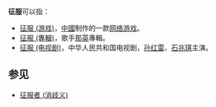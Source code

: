 '''征服'''可以指：
*[[征服_(游戏)|征服 (游戏)]]，[[中華人民共和國|中國]]制作的一款[[网络游戏|网络游戏]]。
*[[征服_(專輯)|征服 (專輯)]]，歌手[[那英|那英]]專輯。
*[[征服_(电视剧)|征服 (电视剧)]]，中华人民共和国电视剧，[[孙红雷|孙红雷]]、[[石兆琪|石兆琪]]主演。

==参见==
*[[征服者_(消歧义)|征服者 (消歧义)]]

{{消歧义|Z|cat=二字消歧义}}